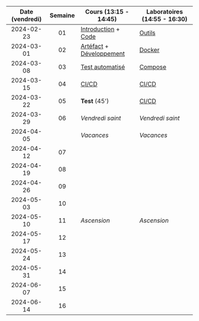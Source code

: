 | Date (vendredi) | Semaine | Cours (13:15 - 14:45)                                                 | Laboratoires (14:55 - 16:30) |
| :-------------: | :-----: | --------------------------------------------------------------------- | ---------------------------- |
|   2024-02-23    |   01    | [Introduction](docs/lessons/intro) + [Code](docs/lessons/code)        | [Outils](docs/labs/tools)    |
|   2024-03-01    |   02    | [Artéfact](docs/lessons/artifact) + [Développement](docs/lessons/dev) | [Docker](docs/labs/docker)   |
|   2024-03-08    |   03    | [Test automatisé](docs/lessons/test)                                  | [Compose](docs/labs/compose) |
|   2024-03-15    |   04    | [CI/CD](docs/lessons/cicd)                                            | [CI/CD](docs/labs/cicd)      |
|   2024-03-22    |   05    | **Test** (45')                                                        | [CI/CD](docs/labs/cicd)      |
|   2024-03-29    |   06    | _Vendredi saint_                                                      | _Vendredi saint_             |
|   2024-04-05    |         | _Vacances_                                                            | _Vacances_                   |
|   2024-04-12    |   07    |                                                                       |                              |
|   2024-04-19    |   08    |                                                                       |                              |
|   2024-04-26    |   09    |                                                                       |                              |
|   2024-05-03    |   10    |                                                                       |                              |
|   2024-05-10    |   11    | _Ascension_                                                           | _Ascension_                  |
|   2024-05-17    |   12    |                                                                       |                              |
|   2024-05-24    |   13    |                                                                       |                              |
|   2024-05-31    |   14    |                                                                       |                              |
|   2024-06-07    |   15    |                                                                       |                              |
|   2024-06-14    |   16    |                                                                       |                              |
